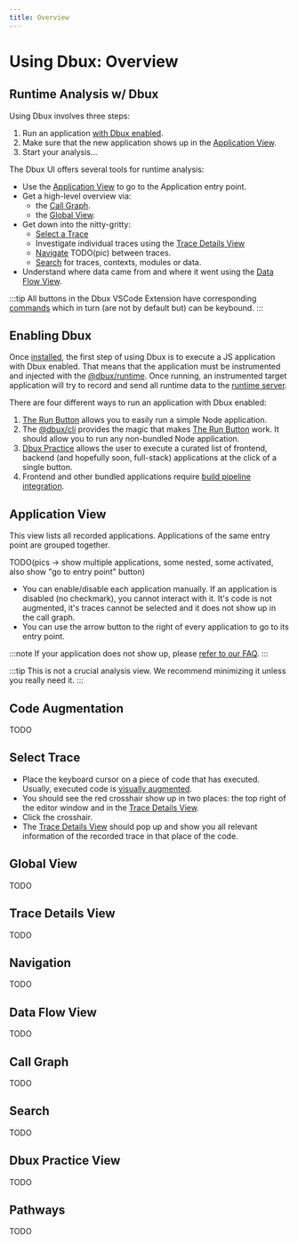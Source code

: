 ```yaml
---
title: Overview
---
```


# Using Dbux: Overview


<TOC toc={toc} />


## Runtime Analysis w/ Dbux

Using Dbux involves three steps:

1. Run an application [with Dbux enabled](#enabling-dbux).
2. Make sure that the new application shows up in the [Application View](#application-view).
3. Start your analysis...

The Dbux UI offers several tools for runtime analysis:

* Use the [Application View](#application-view) to go to the Application entry point.
* Get a high-level overview via:
  * the [Call Graph](#call-graph).
  * the [Global View](#global-view).
* Get down into the nitty-gritty:
  * [Select a Trace](#select-trace) <DarkLightImg src='crosshair_red.svg' />
  * Investigate individual traces using the [Trace Details View](#trace-details-view)
  * [Navigate](#navigation) TODO(pic) between traces.
  * [Search](#search) for traces, contexts, modules or data.
* Understand where data came from and where it went using the [Data Flow View](#data-flow-view).

:::tip
All buttons in the Dbux VSCode Extension have corresponding [commands](../tools-and-configuration/dbux-code#commands) which in turn (are not by default but) can be keybound.
:::


## Enabling Dbux

Once [installed](../getting-started/installation), the first step of using Dbux is to execute a JS application with Dbux enabled. That means that the application must be instrumented and injected with the [@dbux/runtime](../tools-and-configuration/dbux-runtime).
Once running, an instrumented target application will try to record and send all runtime data to the [runtime server](../tools-and-configuration/dbux-code#runtime-server).

There are four different ways to run an application with Dbux enabled:

1. [The Run Button](./the-run-button) allows you to easily run a simple Node application.
2. The [@dbux/cli](../tools-and-configuration/dbux-cli) provides the magic that makes [The Run Button](./the-run-button) work. It should allow you to run any non-bundled Node application.
3. [Dbux Practice](../dbux-practice) allows the user to execute a curated list of frontend, backend (and hopefully soon, full-stack) applications at the click of a single button.
4. Frontend and other bundled applications require [build pipeline integration](../tools-and-configuration/build-pipeline-integration).


## Application View

This view lists all recorded applications. Applications of the same entry point are grouped together.

TODO(pics -> show multiple applications, some nested, some activated, also show "go to entry point" button)

* You can enable/disable each application manually. If an application is disabled (no checkmark), you cannot interact with it. It's code is not augmented, it's traces cannot be selected and it does not show up in the call graph.
* You can use the arrow button to the right of every application to go to its entry point.

:::note
If your application does not show up, please [refer to our FAQ](../faq#my-applications-dont-show-up).
:::

:::tip
This is not a crucial analysis view. We recommend minimizing it unless you really need it.
:::


## Code Augmentation

TODO

## Select Trace

* Place the keyboard cursor on a piece of code that has executed. Usually, executed code is [visually augmented](#code-augmentation).
* You should see the red crosshair <DarkLightImg src='crosshair_red.svg' /> show up in two places: the top right of the editor window and in the [Trace Details View](#trace-detail-view).
* Click the crosshair.
* The [Trace Details View](#trace-details-view) should pop up and show you all relevant information of the recorded trace in that place of the code.


## Global View

TODO

## Trace Details View

TODO

## Navigation

TODO

## Data Flow View

TODO

## Call Graph

TODO

## Search

TODO

## Dbux Practice View

TODO

## Pathways

TODO

